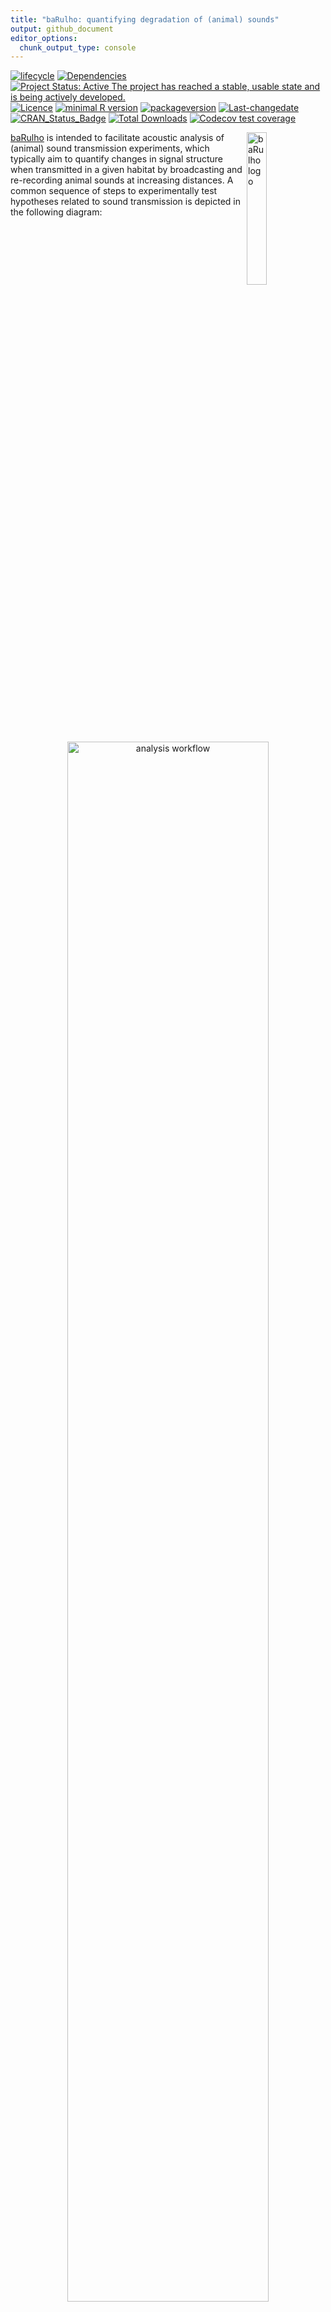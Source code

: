 ```yaml
---
title: "baRulho: quantifying degradation of (animal) sounds"
output: github_document
editor_options: 
  chunk_output_type: console
---
```


<!-- README.md is generated from README.Rmd. Please edit that file -->

<!-- badges: start -->
[![lifecycle](https://img.shields.io/badge/lifecycle-maturing-brightgreen.svg)](https://lifecycle.r-lib.org/articles/stages.html) [![Dependencies](https://tinyverse.netlify.com/badge/baRulho)](https://cran.r-project.org/package=baRulho) [![Project Status: Active The project has reached a stable, usable state and is being actively developed.](https://www.repostatus.org/badges/latest/active.svg)](https://www.repostatus.org/#active) [![Licence](https://img.shields.io/badge/https://img.shields.io/badge/licence-GPL--2-blue.svg)](https://www.gnu.org/licenses/gpl-3.0.en.html) [![minimal R version](https://img.shields.io/badge/R%3E%3D-`r strsplit(gsub("depends: R \\(|\\)", "", grep("^DEPENDS", ignore.case = TRUE, readLines(con = "./DESCRIPTION"), value = TRUE), ignore.case = TRUE), ",")[[1]][1]`-6666ff.svg)](https://cran.r-project.org/) [![packageversion](https://img.shields.io/badge/Package%20version-`r gsub("version: |version:", "", grep("^version", ignore.case = TRUE, readLines(con = "./DESCRIPTION"), value = TRUE), ignore.case = TRUE)`-orange.svg?style=flat-square)](commits/develop) [![Last-changedate](https://img.shields.io/badge/last%20change-`r gsub('-', '--', Sys.Date())`-yellowgreen.svg)](/commits/master) [![CRAN_Status_Badge](https://www.r-pkg.org/badges/version/baRulho)](https://cran.r-project.org/package=baRulho)
[![Total Downloads](https://cranlogs.r-pkg.org/badges/grand-total/baRulho)](https://cranlogs.r-pkg.org/badges/grand-total/baRulho)
[![Codecov test coverage](https://codecov.io/gh/maRce10/baRulho/branch/master/graph/badge.svg)](https://app.codecov.io/gh/maRce10/baRulho?branch=master)
<!-- badges: end -->

<img src="vignettes/baRulho_sticker.png" alt="baRulho logo" align="right" width = "25%" height="25%"/>

[baRulho](https://cran.r-project.org/package=baRulho) is intended to facilitate acoustic analysis of (animal) sound transmission experiments, which typically aim to quantify changes in signal structure when transmitted in a given habitat by broadcasting and re-recording animal sounds at increasing distances. A common sequence of steps to experimentally test hypotheses related to sound transmission is depicted in the following diagram:

 <center><img src="vignettes/analysis_workflow.jpg" alt="analysis workflow" width="80%"></center>

&nbsp;

[baRulho](https://marce10.github.io/baRulho/) offers functions for critical steps in this workflow (those in black, including 'checks') that required acoustic data manipulation and analysis.

The main features of the package are:

 - The use of loops to apply tasks through sounds referenced in a selection table (sensu [warbleR](https://cran.r-project.org/package=warbleR))
 - The production of image files with graphic representations of sound in time and/or frequency that let users verify acoustic analyses 
 - The use of annotation tables as the object format to input acoustic data and annotations and to output results 
 - The use of parallelization to distribute tasks among several cores to improve computational efficiency


[baRulho](https://marce10.github.io/baRulho/) builds upon functions and data formats from the [warbleR](https://cran.r-project.org/package=warbleR) and [seewave](https://cran.r-project.org/package=seewave) packages, so some experience with these packages is advised.

Take a look at the vignettes for an overview of the main features of the packages:

- [Align test sounds](https://marce10.github.io/baRulho/articles/align_test_sounds.html)
- [Quantify degradation](https://marce10.github.io/baRulho/articles/quantify_degradation.html)

## Installing baRulho

Install/load the package from CRAN as follows:

```r

# From CRAN would be
# install.packages("baRulho")

# load package
library(baRulho)
```

To install the latest developmental version from [github](https://github.com/) you will need the R package [remotes](https://cran.r-project.org/package=remotes):

```r

# From github
remotes::install_github("maRce10/baRulho")

# load package
library(baRulho)
```

Further system requirements due to the dependency [seewave](https://rug.mnhn.fr/seewave/) may be needed. Take a look a [this link]( https://rug.mnhn.fr/seewave/inst.html) for instruction on how to install/troubleshoot these external dependencies. 

## Other packages

The packages [seewave](https://cran.r-project.org/package=seewave) and  [tuneR](https://cran.r-project.org/package=seewave) provide a huge variety of functions for acoustic analysis and manipulation. They moslty works on wave objects already imported into the R environment. The package [warbleR](https://cran.r-project.org/package=warbleR) provides functions to visualize and measure sounds alreay referenced in annotation tables, similar to [baRulho](https://marce10.github.io/baRulho/). The package [Rraven](https://cran.r-project.org/package=Rraven) facilitates the exchange of data between R and [Raven sound analysis software](https://ravensoundsoftware.com) ([Cornell Lab of Ornithology](https://www.birds.cornell.edu/home)) and can be very helpful for incorporating Raven as the annotating tool into acoustic analysis workflow in R. The package [ohun](https://github.com/ropensci/ohun) works on automated detection of sound events, providing functions to diagnose and optimize detection routines.


## Citation

Please cite [baRulho](https://marce10.github.io/baRulho/) as follows:

Araya-Salas, M. (2020), *baRulho: quantifying degradation of (animal) acoustic signals in R*. R package version 1.0.0.

## References

1.  Dabelsteen, T., Larsen, O. N., & Pedersen, S. B. (1993). *Habitat-induced degradation of sound signals: Quantifying the effects of communication sounds and bird location on blur ratio, excess attenuation, and signal-to-noise ratio in blackbird song*. The Journal of the Acoustical Society of America, 93(4), 2206.

2.  Marten, K., & Marler, P. (1977). *Sound transmission and its significance for animal vocalization*. Behavioral Ecology and Sociobiology, 2(3), 271-290.

3.  Morton, E. S. (1975). *Ecological sources of selection on avian sounds*. The American Naturalist, 109(965), 17-34.
